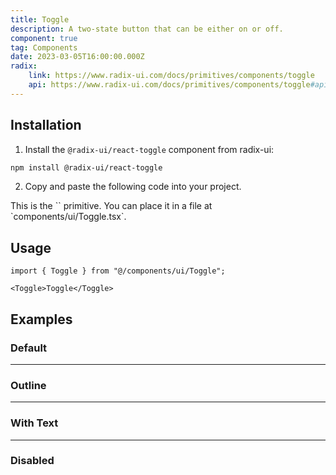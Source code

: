 ```yaml
---
title: Toggle
description: A two-state button that can be either on or off.
component: true
tag: Components
date: 2023-03-05T16:00:00.000Z
radix:
    link: https://www.radix-ui.com/docs/primitives/components/toggle
    api: https://www.radix-ui.com/docs/primitives/components/toggle#api-reference
---
```


<ComponentExample src="src/components/examples/ToggleDemo.tsx">
    <ToggleDemo />
</ComponentExample>

## Installation

1. Install the `@radix-ui/react-toggle` component from radix-ui:

```bash
npm install @radix-ui/react-toggle
```

2. Copy and paste the following code into your project.

<ComponentSource src="src/components/ui/Toggle.tsx" />

<Alert variant="outline">
    This is the `<Toggle />` primitive. You can place it in a file at
    `components/ui/Toggle.tsx`.
</Alert>

## Usage

```tsx
import { Toggle } from "@/components/ui/Toggle";
```

```tsx
<Toggle>Toggle</Toggle>
```

## Examples

### Default

<ComponentExample src="src/components/examples/ToggleDemo.tsx">
    <ToggleDemo />
</ComponentExample>

---

### Outline

<ComponentExample src="src/components/examples/ToggleOutlineDemo.tsx">
    <ToggleOutlineDemo />
</ComponentExample>

---

### With Text

<ComponentExample src="src/components/examples/ToggleWithTextDemo.tsx">
    <ToggleWithTextDemo />
</ComponentExample>

---

### Disabled

<ComponentExample src="src/components/examples/ToggleDisabledDemo.tsx">
    <ToggleDisabledDemo />
</ComponentExample>
